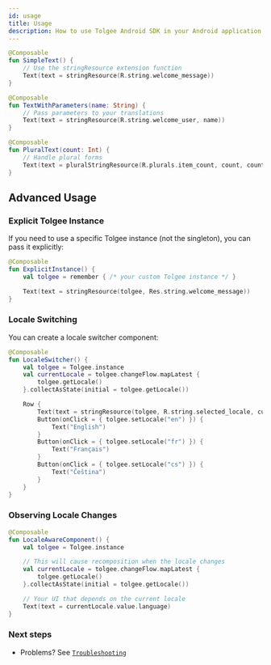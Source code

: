 ```yaml
---
id: usage
title: Usage
description: How to use Tolgee Android SDK in your Android application with Jetpack Compose support
---
```


```kotlin
@Composable
fun SimpleText() {
    // Use the stringResource extension function
    Text(text = stringResource(R.string.welcome_message))
}

@Composable
fun TextWithParameters(name: String) {
    // Pass parameters to your translations
    Text(text = stringResource(R.string.welcome_user, name))
}

@Composable
fun PluralText(count: Int) {
    // Handle plural forms
    Text(text = pluralStringResource(R.plurals.item_count, count, count))
}
```

## Advanced Usage

### Explicit Tolgee Instance

If you need to use a specific Tolgee instance (not the singleton), you can pass it explicitly:

```kotlin
@Composable
fun ExplicitInstance() {
    val tolgee = remember { /* your custom Tolgee instance */ }

    Text(text = stringResource(tolgee, Res.string.welcome_message))
}
```

### Locale Switching

You can create a locale switcher component:

```kotlin
@Composable
fun LocaleSwitcher() {
    val tolgee = Tolgee.instance
    val currentLocale = tolgee.changeFlow.mapLatest {
        tolgee.getLocale()
    }.collectAsState(initial = tolgee.getLocale())

    Row {
        Text(text = stringResource(tolgee, R.string.selected_locale, currentLocale.value.language))
        Button(onClick = { tolgee.setLocale("en") }) {
            Text("English")
        }
        Button(onClick = { tolgee.setLocale("fr") }) {
            Text("Français")
        }
        Button(onClick = { tolgee.setLocale("cs") }) {
            Text("Čeština")
        }
    }
}
```

### Observing Locale Changes

```kotlin
@Composable
fun LocaleAwareComponent() {
    val tolgee = Tolgee.instance

    // This will cause recomposition when the locale changes
    val currentLocale = tolgee.changeFlow.mapLatest {
        tolgee.getLocale()
    }.collectAsState(initial = tolgee.getLocale())

    // Your UI that depends on the current locale
    Text(text = currentLocale.value.language)
}
```

### Next steps

- Problems? See [`Troubleshooting`](/android-sdk/jetpack/troubleshooting)
